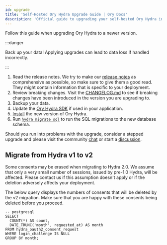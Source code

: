 ```yaml
---
id: upgrade
title: 'Self-Hosted Ory Hydra Upgrade Guide | Ory Docs'
description: 'Official guide to upgrading your self-hosted Ory Hydra instance. Follow our step-by-step instructions for a smooth and successful migration process.'
---
```


Follow this guide when upgrading Ory Hydra to a newer version.

:::danger

Back up your data! Applying upgrades can lead to data loss if handled incorrectly.

:::

1. Read the release notes. We try to make our [release notes](https://github.com/ory/hydra/releases) as comprehensive as possible,
   so make sure to give them a good read. They might contain information that is specific to your deployment.
1. Review breaking changes. Visit the [CHANGELOG.md](https://github.com/ory/hydra/blob/master/CHANGELOG.md) to see if breaking
   changes have been introduced in the version you are upgrading to.
1. Backup your data.
1. Update the [Ory Hydra SDK](../sdk/01_overview.md) if used in your application.
1. [Install](./install) the new version of Ory Hydra.
1. Run [`hydra migrate sql`](../cli/hydra-migrate-sql.md) to run the SQL migrations to the new database schema.

Should you run into problems with the upgrade, consider a stepped upgrade and please visit the community
[chat](https://slack.ory.sh/) or start a [discussion](https://github.com/ory/hydra/discussions).

## Migrate from Hydra v1 to v2

Some consents may be erased when migrating to Hydra 2.0. We assume that only a very small number of sessions, issued by pre-1.0
Hydra, will be affected. Please contact us if this assumption doesn't apply or if the deletion adversely affects your deployment.

The below query displays the numbers of consents that will be deleted by the v2 migration. Make sure that you are happy with these
consents being deleted before you proceed.

```
-- postgresql
SELECT
  COUNT(*) AS count,
  DATE_TRUNC('month', requested_at) AS month
FROM hydra_oauth2_consent_request
WHERE login_challenge IS NULL
GROUP BY month;
```
